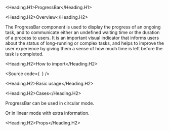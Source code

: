 

<Meta of={Stories} />

<Heading.H1>ProgressBar</Heading.H1>

<Heading.H2>Overview</Heading.H2>

The ProgressBar component is used to display the progress of an ongoing task,
and to communicate either an undefined waiting time or the duration of a process to users.
It is an important visual indicator that informs users about the status of long-running or complex tasks,
and helps to improve the user experience by giving them a sense of how much time is left before the task is completed.

<Heading.H2>How to import</Heading.H2>

<Source
  code={`
`}
/>

<Heading.H2>Basic usage</Heading.H2>

<Canvas of={Stories.Base} />

<Heading.H2>Cases</Heading.H2>

ProgressBar can be used in circular mode.

<Canvas of={CaseStories.Circular} />

Or in linear mode with extra information.

<Canvas of={CaseStories.WithInfo} />

<Heading.H2>Props</Heading.H2>

<ArgTypes of={Stories} />
